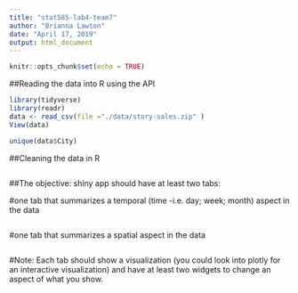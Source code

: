 ```yaml
---
title: "stat585-lab4-team7"
author: "Brianna Lawton"
date: "April 17, 2019"
output: html_document
---
```


```r
knitr::opts_chunk$set(echo = TRUE)
```


##Reading the data into R using the API

```r
library(tidyverse)
library(readr)
data <- read_csv(file ="./data/story-sales.zip" )
View(data)

unique(data$City)

```

##Cleaning the data in R

```r

```

##The objective: shiny app should have at least two tabs:

#one tab that summarizes a temporal (time -i.e. day; week; month) aspect in the data

```r

```
#one tab that summarizes a spatial aspect in the data

```r

```

#Note: Each tab should show a visualization (you could look into plotly for an interactive visualization) and have at least two widgets to change an aspect of what you show.